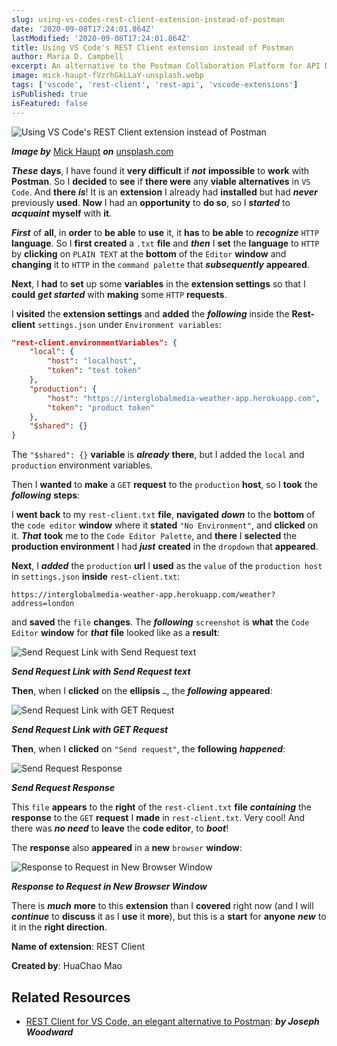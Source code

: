 ```yaml
---
slug: using-vs-codes-rest-client-extension-instead-of-postman
date: '2020-09-08T17:24:01.864Z'
lastModified: '2020-09-08T17:24:01.864Z'
title: Using VS Code's REST Client extension instead of Postman
author: Maria D. Campbell
excerpt: An alternative to the Postman Collaboration Platform for API Development. It is a VS Code extension called REST Client.
image: mick-haupt-fVzrhGkLLaY-unsplash.webp
tags: ['vscode', 'rest-client', 'rest-api', 'vscode-extensions']
isPublished: true
isFeatured: false
---
```


![Using VS Code's REST Client extension instead of Postman](mick-haupt-fVzrhGkLLaY-unsplash.webp)

***Image by*** [Mick Haupt](https://unsplash.com/@rocinante_11) ***on*** [unsplash.com](https://unsplash.com/photos/fVzrhGkLLaY)

_**These**_ **days**, I have found it **very difficult** if _**not**_
**impossible** to **work** with **Postman**. So I **decided** to **see** if
**there were** any **viable alternatives** in `VS Code`. And **there** _**is**_! It is an **extension** I already had **installed** but had _**never**_ previously **used**. **Now** I had an **opportunity** to **do so**, so I _**started**_ to _**acquaint**_ **myself** with **it**.

_**First**_ of **all**, in **order** to **be able** to **use** it, it **has** to **be able** to _**recognize**_ `HTTP` **language**. So I **first created** a `.txt` **file** and _**then**_ I **set** the **language** to `HTTP` by
**clicking** on `PLAIN TEXT` at the **bottom** of the `Editor` **window** and
**changing** it to `HTTP` in the `command palette` that _**subsequently**_
**appeared**.

**Next**, I **had** to **set** up some **variables** in the **extension
settings** so that I **could** _**get started**_ with **making** some `HTTP`
**requests**.

I **visited** the **extension settings** and **added** the _**following**_
inside the **Rest-client** `settings.json` under `Environment variables`:

```json
"rest-client.environmentVariables": {
	"local": {
		"host": "localhost",
		"token": "test token"
	},
	"production": {
		"host": "https://interglobalmedia-weather-app.herokuapp.com",
		"token": "product token"
	},
	"$shared": {}
}
```

The `"$shared": {}` **variable** is _**already**_ **there**, but I added the
`local` and `production` environment variables.

Then I **wanted** to **make** a `GET` **request** to the `production` **host**, so I **took** the _**following**_ **steps**:

I **went back** to my `rest-client.txt` **file**, **navigated** _**down**_
to the **bottom** of the `code editor` **window** where it **stated**
`"No Environment"`, and **clicked** on it. _**That**_ **took** me to the
`Code Editor Palette`, and **there** I **selected** the **production
environment** I had _**just**_ **created** in the `dropdown` that **appeared**.

**Next**, I _**added**_ the `production` **url** I **used** as the `value`
of the `production host` in `settings.json` **inside** `rest-client.txt`:

```shell
https://interglobalmedia-weather-app.herokuapp.com/weather?address=london
```

and **saved** the `file` **changes**. The _**following**_ `screenshot` is
**what** the `Code Editor` **window** for _**that**_ **file** looked like as a
**result**:

![Send Request Link with Send Request text](screen-shot-2020-09-08-at-10.10.30-am.webp)

***Send Request Link with Send Request text***

**Then**, when I **clicked** on the **ellipsis** `…`, the _**following**_
**appeared**:

![Send Request Link with GET Request](screen-shot-2020-09-08-at-10.13.37-am.webp)

***Send Request Link with GET Request***

**Then**, when I **clicked** on `"Send request"`, the **following**
_**happened**_:

![Send Request Response](screen-shot-2020-09-08-at-10.16.05-am.webp)

***Send Request Response***

This `file` **appears** to the **right** of the `rest-client.txt` **file**
_**containing**_ the **response** to the `GET` **request** I **made** in
`rest-client.txt`. Very cool! And there was _**no need**_ to **leave** the
**code editor**, to _**boot**_!

The **response** also **appeared** in a **new** `browser` **window**:

![Response to Request in New Browser Window](screen-shot-2020-09-08-at-11.30.31-am.webp)

***Response to Request in New Browser Window***

There is _**much**_ **more** to this **extension** than I **covered** right now (and I will _**continue**_ to **discuss** it as I **use** it **more**), but this is a **start** for **anyone** _**new**_ to it in the **right direction**.

**Name of extension**: REST Client

**Created by**: HuaChao Mao

## Related Resources

-   [REST Client for VS Code, an elegant alternative to Postman](https://josephwoodward.co.uk/2017/10/rest-%20client-for-vs-code-an-elegant-alternative-postman): ***by Joseph Woodward***

